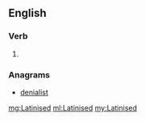 ==English==

===Verb===
{{head|en}}

# {{en-past of|Latinise}}

===Anagrams===
* [[denialist#English|denialist]]

[[mg:Latinised]]
[[ml:Latinised]]
[[my:Latinised]]